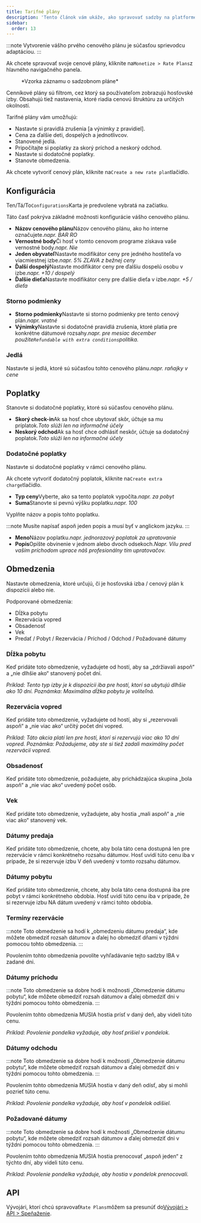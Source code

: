 ```yaml
---
title: Tarifné plány
description: 'Tento článok vám ukáže, ako spravovať sadzby na platforme Wink.'
sidebar:
  order: 13
---
```


:::note
Vytvorenie vášho prvého cenového plánu je súčasťou sprievodcu adaptáciou.
:::

Ak chcete spravovať svoje cenové plány, kliknite na`Monetize > Rate Plans`z hlavného navigačného panela.

<figure>
  <CloudinaryImage width="350" height="559" resize="scale" quality="best" alt="Tarifné plány" src="academy/rate-plan" errorImage="noimage_opaque_nyrtl0.png" />

  <figcaption>*Vzorka záznamu o sadzobnom pláne*</figcaption>
</figure>


Cenníkové plány sú filtrom, cez ktorý sa používateľom zobrazujú hosťovské izby.
Obsahujú tiež nastavenia, ktoré riadia cenovú štruktúru za určitých okolností.

Tarifné plány vám umožňujú:

* Nastavte si pravidlá zrušenia \[a výnimky z pravidiel].
* Cena za ďalšie deti, dospelých a jednotlivcov.
* Stanovené jedlá.
* Pripočítajte si poplatky za skorý príchod a neskorý odchod.
* Nastavte si dodatočné poplatky.
* Stanovte obmedzenia.

Ak chcete vytvoriť cenový plán, kliknite na`Create a new rate plan`tlačidlo.

## Konfigurácia

Ten/Tá/To`Configurations`Karta je predvolene vybratá na začiatku.

Táto časť pokrýva základné možnosti konfigurácie vášho cenového plánu.

* **Názov cenového plánu**Názov cenového plánu, ako ho interne označujete.*napr. BAR RO*
* **Vernostné body**Či hosť v tomto cenovom programe získava vaše vernostné body.*napr. Nie*
* **Jeden obyvateľ**Nastavte modifikátor ceny pre jedného hostiteľa vo viacmiestnej izbe.*napr. 5% ZĽAVA z bežnej ceny*
* **Ďalší dospelý**Nastavte modifikátor ceny pre ďalšiu dospelú osobu v izbe.*napr. +10 / dospelý*
* **Ďalšie dieťa**Nastavte modifikátor ceny pre ďalšie dieťa v izbe.*napr. +5 / dieťa*

### Storno podmienky

* **Storno podmienky**Nastavte si storno podmienky pre tento cenový plán.*napr. vratné*
* **Výnimky**Nastavte si dodatočné pravidlá zrušenia, ktoré platia pre konkrétne dátumové rozsahy.*napr. pre mesiac december použite`Refundable with extra conditions`politika.*

### Jedlá

Nastavte si jedlá, ktoré sú súčasťou tohto cenového plánu.*napr. raňajky v cene*

## Poplatky

Stanovte si dodatočné poplatky, ktoré sú súčasťou cenového plánu.

* **Skorý check-in**Ak sa hosť chce ubytovať skôr, účtuje sa mu príplatok.*Toto slúži len na informačné účely*
* **Neskorý odchod**Ak sa hosť chce odhlásiť neskôr, účtuje sa dodatočný poplatok.*Toto slúži len na informačné účely*

### Dodatočné poplatky

Nastavte si dodatočné poplatky v rámci cenového plánu.

Ak chcete vytvoriť dodatočný poplatok, kliknite na`Create extra charge`tlačidlo.

* **Typ ceny**Vyberte, ako sa tento poplatok vypočíta.*napr. za pobyt*
* **Suma**Stanovte si pevnú výšku poplatku.*napr. 100*

Vyplňte názov a popis tohto poplatku.

:::note
Musíte napísať aspoň jeden popis a musí byť v anglickom jazyku.
:::

* **Meno**Názov poplatku.*napr. jednorazový poplatok za upratovanie*
* **Popis**Opíšte obvinenie v jednom alebo dvoch odsekoch.*Napr. Vilu pred vaším príchodom uprace náš profesionálny tím upratovačov.*

## Obmedzenia

Nastavte obmedzenia, ktoré určujú, či je hosťovská izba / cenový plán k dispozícii alebo nie.

Podporované obmedzenia:

* Dĺžka pobytu
* Rezervácia vopred
* Obsadenosť
* Vek
* Predať / Pobyt / Rezervácia / Príchod / Odchod / Požadované dátumy

### Dĺžka pobytu

Keď pridáte toto obmedzenie, vyžadujete od hostí, aby sa „zdržiavali aspoň“ a „nie dlhšie ako“ stanovený počet dní.

*Príklad: Tento typ izby je k dispozícii iba pre hostí, ktorí sa ubytujú dlhšie ako 10 dní. Poznámka: Maximálna dĺžka pobytu je voliteľná.*

### Rezervácia vopred

Keď pridáte toto obmedzenie, vyžadujete od hostí, aby si „rezervovali aspoň“ a „nie viac ako“ určitý počet dní vopred.

*Príklad: Táto akcia platí len pre hostí, ktorí si rezervujú viac ako 10 dní vopred. Poznámka: Požadujeme, aby ste si tiež zadali maximálny počet rezervácií vopred.*

### Obsadenosť

Keď pridáte toto obmedzenie, požadujete, aby prichádzajúca skupina „bola aspoň“ a „nie viac ako“ uvedený počet osôb.

### Vek

Keď pridáte toto obmedzenie, vyžadujete, aby hostia „mali aspoň“ a „nie viac ako“ stanovený vek.

### Dátumy predaja

Keď pridáte toto obmedzenie, chcete, aby bola táto cena dostupná len pre rezervácie v rámci konkrétneho rozsahu dátumov. Hosť uvidí túto cenu iba v prípade, že si rezervuje izbu V deň uvedený v tomto rozsahu dátumov.

### Dátumy pobytu

Keď pridáte toto obmedzenie, chcete, aby bola táto cena dostupná iba pre pobyt v rámci konkrétneho obdobia. Hosť uvidí túto cenu iba v prípade, že si rezervuje izbu NA dátum uvedený v rámci tohto obdobia.

### Termíny rezervácie

:::note
Toto obmedzenie sa hodí k „obmedzeniu dátumu predaja“, kde môžete obmedziť rozsah dátumov a ďalej ho obmedziť dňami v týždni pomocou tohto obmedzenia.
:::

Povolením tohto obmedzenia povolíte vyhľadávanie tejto sadzby IBA v zadané dni.

### Dátumy príchodu

:::note
Toto obmedzenie sa dobre hodí k možnosti „Obmedzenie dátumu pobytu“, kde môžete obmedziť rozsah dátumov a ďalej obmedziť dni v týždni pomocou tohto obmedzenia.
:::

Povolením tohto obmedzenia MUSIA hostia prísť v daný deň, aby videli túto cenu.

*Príklad: Povolenie pondelka vyžaduje, aby hosť prišiel v pondelok.*

### Dátumy odchodu

:::note
Toto obmedzenie sa dobre hodí k možnosti „Obmedzenie dátumu pobytu“, kde môžete obmedziť rozsah dátumov a ďalej obmedziť dni v týždni pomocou tohto obmedzenia.
:::

Povolením tohto obmedzenia MUSIA hostia v daný deň odísť, aby si mohli pozrieť túto cenu.

*Príklad: Povolenie pondelka vyžaduje, aby hosť v pondelok odišiel.*

### Požadované dátumy

:::note
Toto obmedzenie sa dobre hodí k možnosti „Obmedzenie dátumu pobytu“, kde môžete obmedziť rozsah dátumov a ďalej obmedziť dni v týždni pomocou tohto obmedzenia.
:::

Povolením tohto obmedzenia MUSIA hostia prenocovať „aspoň jeden“ z týchto dní, aby videli túto cenu.

*Príklad: Povolenie pondelka vyžaduje, aby hostia v pondelok prenocovali.*

## API

Vývojári, ktorí chcú spravovať`Rate Plans`môžem sa presunúť do[Vývojári > API > Speňaženie](/developers/apis/#monetize-api).

